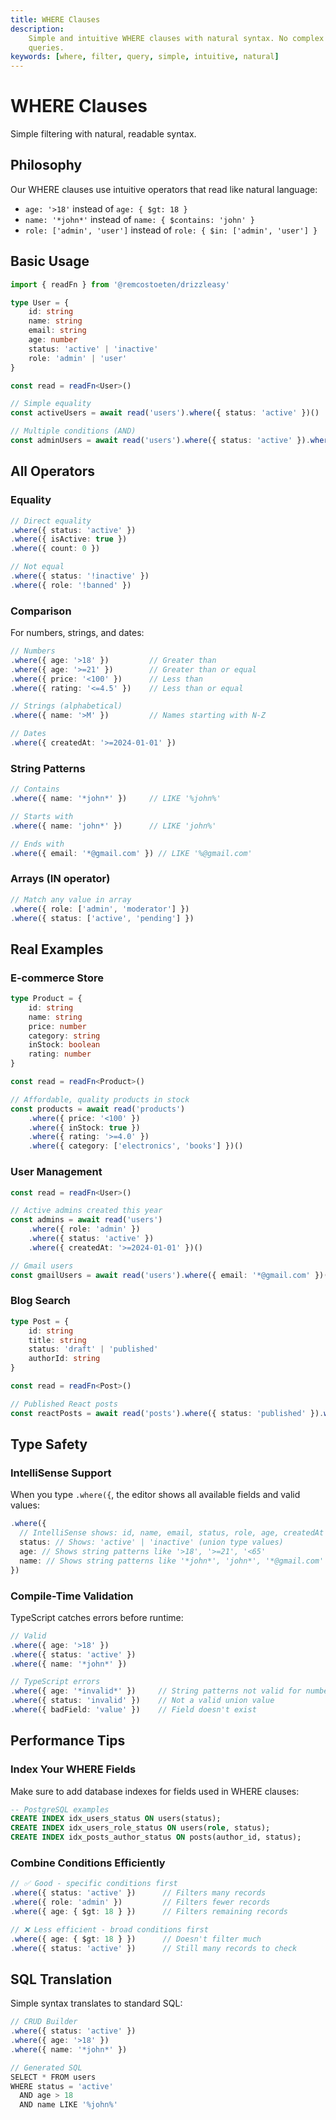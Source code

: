 ```yaml
---
title: WHERE Clauses
description:
    Simple and intuitive WHERE clauses with natural syntax. No complex operators or MongoDB-style
    queries.
keywords: [where, filter, query, simple, intuitive, natural]
---
```


# WHERE Clauses

Simple filtering with natural, readable syntax.

## Philosophy

Our WHERE clauses use intuitive operators that read like natural language:

- `age: '>18'` instead of `age: { $gt: 18 }`
- `name: '*john*'` instead of `name: { $contains: 'john' }`
- `role: ['admin', 'user']` instead of `role: { $in: ['admin', 'user'] }`

## Basic Usage

```typescript
import { readFn } from '@remcostoeten/drizzleasy'

type User = {
    id: string
    name: string
    email: string
    age: number
    status: 'active' | 'inactive'
    role: 'admin' | 'user'
}

const read = readFn<User>()

// Simple equality
const activeUsers = await read('users').where({ status: 'active' })()

// Multiple conditions (AND)
const adminUsers = await read('users').where({ status: 'active' }).where({ role: 'admin' })()
```

## All Operators

### Equality

```typescript
// Direct equality
.where({ status: 'active' })
.where({ isActive: true })
.where({ count: 0 })

// Not equal
.where({ status: '!inactive' })
.where({ role: '!banned' })
```

### Comparison

For numbers, strings, and dates:

```typescript
// Numbers
.where({ age: '>18' })         // Greater than
.where({ age: '>=21' })        // Greater than or equal
.where({ price: '<100' })      // Less than
.where({ rating: '<=4.5' })    // Less than or equal

// Strings (alphabetical)
.where({ name: '>M' })         // Names starting with N-Z

// Dates
.where({ createdAt: '>=2024-01-01' })
```

### String Patterns

```typescript
// Contains
.where({ name: '*john*' })     // LIKE '%john%'

// Starts with
.where({ name: 'john*' })      // LIKE 'john%'

// Ends with
.where({ email: '*@gmail.com' }) // LIKE '%@gmail.com'
```

### Arrays (IN operator)

```typescript
// Match any value in array
.where({ role: ['admin', 'moderator'] })
.where({ status: ['active', 'pending'] })
```

## Real Examples

### E-commerce Store

```typescript
type Product = {
    id: string
    name: string
    price: number
    category: string
    inStock: boolean
    rating: number
}

const read = readFn<Product>()

// Affordable, quality products in stock
const products = await read('products')
    .where({ price: '<100' })
    .where({ inStock: true })
    .where({ rating: '>=4.0' })
    .where({ category: ['electronics', 'books'] })()
```

### User Management

```typescript
const read = readFn<User>()

// Active admins created this year
const admins = await read('users')
    .where({ role: 'admin' })
    .where({ status: 'active' })
    .where({ createdAt: '>=2024-01-01' })()

// Gmail users
const gmailUsers = await read('users').where({ email: '*@gmail.com' })()
```

### Blog Search

```typescript
type Post = {
    id: string
    title: string
    status: 'draft' | 'published'
    authorId: string
}

const read = readFn<Post>()

// Published React posts
const reactPosts = await read('posts').where({ status: 'published' }).where({ title: '*React*' })()
```

## Type Safety

### IntelliSense Support

When you type `.where({`, the editor shows all available fields and valid values:

```typescript
.where({
  // IntelliSense shows: id, name, email, status, role, age, createdAt
  status: // Shows: 'active' | 'inactive' (union type values)
  age: // Shows string patterns like '>18', '>=21', '<65'
  name: // Shows string patterns like '*john*', 'john*', '*@gmail.com'
})
```

### Compile-Time Validation

TypeScript catches errors before runtime:

```typescript
// Valid
.where({ age: '>18' })
.where({ status: 'active' })
.where({ name: '*john*' })

// TypeScript errors
.where({ age: '*invalid*' })     // String patterns not valid for numbers
.where({ status: 'invalid' })    // Not a valid union value
.where({ badField: 'value' })    // Field doesn't exist
```

## Performance Tips

### Index Your WHERE Fields

Make sure to add database indexes for fields used in WHERE clauses:

```sql
-- PostgreSQL examples
CREATE INDEX idx_users_status ON users(status);
CREATE INDEX idx_users_role_status ON users(role, status);
CREATE INDEX idx_posts_author_status ON posts(author_id, status);
```

### Combine Conditions Efficiently

```typescript
// ✅ Good - specific conditions first
.where({ status: 'active' })      // Filters many records
.where({ role: 'admin' })         // Filters fewer records
.where({ age: { $gt: 18 } })      // Filters remaining records

// ❌ Less efficient - broad conditions first
.where({ age: { $gt: 18 } })      // Doesn't filter much
.where({ status: 'active' })      // Still many records to check
```

## SQL Translation

Simple syntax translates to standard SQL:

```typescript
// CRUD Builder
.where({ status: 'active' })
.where({ age: '>18' })
.where({ name: '*john*' })

// Generated SQL
SELECT * FROM users
WHERE status = 'active'
  AND age > 18
  AND name LIKE '%john%'
```
